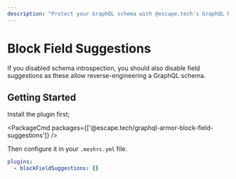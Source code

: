 ```yaml
---
description: "Protect your GraphQL schema with @escape.tech's GraphQL Mesh plugin. Disable field suggestions with ease using blockFieldSuggestions. Get started today! #GraphQL #Mesh"
---
```


# Block Field Suggestions

If you disabled schema introspection, you should also disable field suggestions as these allow
reverse-engineering a GraphQL schema.

## Getting Started

Install the plugin first;

<PackageCmd packages={['@escape.tech/graphql-armor-block-field-suggestions']} />

Then configure it in your `.meshrc.yml` file.

```yaml
plugins:
  - blockFieldSuggestions: {}
```
